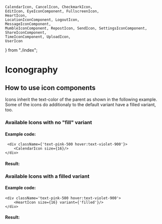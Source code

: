 
    CalendarIcon, CancelIcon, CheckmarkIcon,
    EditIcon, EyeIconComponent, FullscreenIcon,
    HeartIcon,
    LocationIconComponent, LogoutIcon,
    MessageIconComponent,
    MumbleIconComponent, RepostIcon, SendIcon, SettingsIconComponent,
    ShareIconComponent,
    TimeIconComponent, UploadIcon,
    UserIcon
} from "./index";


<Meta title="Design Tokens/Iconography" />

# Iconography
## How to use icon components
Icons inherit the text-color of the parent as shown in the following example.
Some of the icons do additionaly to the default variant have a filled variant, too.

### Available Icons with no "fill" variant
<IconGallery>
    <IconItem name="UserIcon">
        <UserIcon size={16}/>
    </IconItem>
    <IconItem name="CalendarIcon">
        <CalendarIcon size={16}/>
    </IconItem>
    <IconItem name="EditIcon">
        <EditIcon size={16} />
    </IconItem>
    <IconItem name="HeartIcon">
        <HeartIcon size={16} />
    </IconItem>
    <IconItem name="LocationIcon">
        <LocationIconComponent size={16} />
    </IconItem>
    <IconItem name="MessageIcon">
        <MessageIconComponent size={16} />
    </IconItem>
    <IconItem name="MumbleIcon">
        <MumbleIconComponent size={16} />
    </IconItem>
    <IconItem name="ShareIcon">
        <ShareIconComponent size={16} />
  </IconItem>
    <IconItem name="TimeIcon"size={16}>
        <TimeIconComponent size={16} />
  </IconItem><IconItem name="EyeIcon">
        <EyeIconComponent size={16} />
    </IconItem>
    <IconItem name="SettingsIcon">
        <SettingsIconComponent size={16} />
    </IconItem>
    <IconItem name="CancelIcon">
        <CancelIcon size={16} />
    </IconItem>
    <IconItem name="CheckmarkIcon">
        <CheckmarkIcon size={16} />
    </IconItem>
    <IconItem name="FullscreenIcon">
        <FullscreenIcon size={16} />
    </IconItem>
    <IconItem name="LogoutIcon">
        <LogoutIcon size={16} />
    </IconItem>
    <IconItem name="RepostIcon">
        <RepostIcon size={16} />
    </IconItem>
    <IconItem name="SendIcon">
        <SendIcon size={16} />
    </IconItem>
    <IconItem name="UploadIcon">
        <UploadIcon size={16} />
    </IconItem>
</IconGallery>

#### Example code:

     <div className={'text-pink-500 hover:text-violet-900'}>
        <CalendarIcon size={16}/>
    </div>

#### Result:
<div className='text-pink-500 hover:text-violet-900'>
    <CalendarIcon size={16}/>
</div>


### Available Icons with a filled variant
<IconGallery>
    <IconItem name="HeartIcon" variant={'filled'}>
        <HeartIcon size={16} />
        <HeartIcon size={16} variant={'filled'}/>
    </IconItem>
    <IconItem name="MessageIcon">
        <MessageIconComponent size={16}/>
        <MessageIconComponent size={16} variant={'filled'}/>
    </IconItem>
</IconGallery>

#### Example code:

    <div className='text-pink-500 hover:text-violet-900'>
        <HeartIcon size={16} variant={'filled'}/>
    </div>

#### Result:

<div className='text-pink-500 hover:text-violet-900'>
    <HeartIcon size={16} variant={'filled'}/>
</div>
